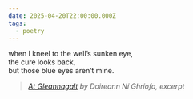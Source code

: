 ```yaml
---
date: 2025-04-20T22:00:00.000Z
tags:
  - poetry
---
```

when I kneel to the well’s sunken eye,<br/>
the cure looks back,<br/>
but those blue eyes aren’t mine.
> <cite><i>[At Gleannagalt](https://poems.com/poem/at-gleannagalt)</i> by Doireann Ní Ghríofa, excerpt</cite>
